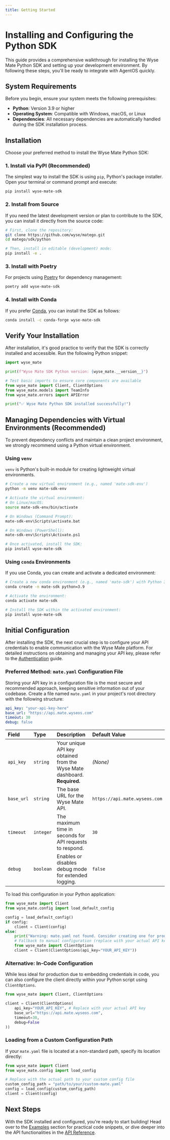 ```yaml
---
title: Getting Started
---
```


# Installing and Configuring the Python SDK

This guide provides a comprehensive walkthrough for installing the Wyse Mate Python SDK and setting up your development environment. By following these steps, you'll be ready to integrate with AgentOS quickly.

## System Requirements

Before you begin, ensure your system meets the following prerequisites:

-   **Python**: Version 3.9 or higher
-   **Operating System**: Compatible with Windows, macOS, or Linux
-   **Dependencies**: All necessary dependencies are automatically handled during the SDK installation process.

## Installation

Choose your preferred method to install the Wyse Mate Python SDK:

### 1. Install via PyPI (Recommended)

The simplest way to install the SDK is using `pip`, Python's package installer. Open your terminal or command prompt and execute:

```bash
pip install wyse-mate-sdk
```

### 2. Install from Source

If you need the latest development version or plan to contribute to the SDK, you can install it directly from the source code:

```bash
# First, clone the repository:
git clone https://github.com/wyse/matego.git
cd matego/sdk/python

# Then, install in editable (development) mode:
pip install -e .
```

### 3. Install with Poetry

For projects using [Poetry](https://python-poetry.org/) for dependency management:

```bash
poetry add wyse-mate-sdk
```

### 4. Install with Conda

If you prefer [Conda](https://docs.conda.io/en/latest/), you can install the SDK as follows:

```bash
conda install -c conda-forge wyse-mate-sdk
```

## Verify Your Installation

After installation, it's good practice to verify that the SDK is correctly installed and accessible. Run the following Python snippet:

```python
import wyse_mate

print(f"Wyse Mate SDK Python version: {wyse_mate.__version__}")

# Test basic imports to ensure core components are available
from wyse_mate import Client, ClientOptions
from wyse_mate.models import TeamInfo
from wyse_mate.errors import APIError

print("✅ Wyse Mate Python SDK installed successfully!")
```

## Managing Dependencies with Virtual Environments (Recommended)

To prevent dependency conflicts and maintain a clean project environment, we strongly recommend using a Python virtual environment.

### Using `venv`

`venv` is Python's built-in module for creating lightweight virtual environments.

```bash
# Create a new virtual environment (e.g., named 'mate-sdk-env')
python -m venv mate-sdk-env

# Activate the virtual environment:
# On Linux/macOS:
source mate-sdk-env/bin/activate

# On Windows (Command Prompt):
mate-sdk-env\Scripts\activate.bat

# On Windows (PowerShell):
mate-sdk-env\Scripts\Activate.ps1

# Once activated, install the SDK:
pip install wyse-mate-sdk
```

### Using `conda` Environments

If you use Conda, you can create and activate a dedicated environment:

```bash
# Create a new conda environment (e.g., named 'mate-sdk') with Python 3.9
conda create -n mate-sdk python=3.9

# Activate the environment:
conda activate mate-sdk

# Install the SDK within the activated environment:
pip install wyse-mate-sdk
```

## Initial Configuration

After installing the SDK, the next crucial step is to configure your API credentials to enable communication with the Wyse Mate platform. For detailed instructions on obtaining and managing your API key, please refer to the [Authentication](/sdk/python/authentication) guide.

### Preferred Method: `mate.yaml` Configuration File

Storing your API key in a configuration file is the most secure and recommended approach, keeping sensitive information out of your codebase. Create a file named `mate.yaml` in your project's root directory with the following structure:

```yaml
api_key: "your-api-key-here"
base_url: "https://api.mate.wyseos.com"
timeout: 30
debug: false
```

| Field      | Type    | Description                                                 | Default Value             |
| :--------- | :------ | :---------------------------------------------------------- | :------------------------ |
| `api_key`  | `string`| Your unique API key obtained from the Wyse Mate dashboard. **Required.** | *(None)*                  |
| `base_url` | `string`| The base URL for the Wyse Mate API.                         | `https://api.mate.wyseos.com` |
| `timeout`  | `integer`| The maximum time in seconds for API requests to respond.     | `30`                      |
| `debug`    | `boolean`| Enables or disables debug mode for extended logging.        | `false`                   |

To load this configuration in your Python application:

```python
from wyse_mate import Client
from wyse_mate.config import load_default_config

config = load_default_config()
if config:
    client = Client(config)
else:
    print("Warning: mate.yaml not found. Consider creating one for production.")
    # Fallback to manual configuration (replace with your actual API key)
    from wyse_mate import ClientOptions
    client = Client(ClientOptions(api_key="YOUR_API_KEY"))
```

### Alternative: In-Code Configuration

While less ideal for production due to embedding credentials in code, you can also configure the client directly within your Python script using `ClientOptions`.

```python
from wyse_mate import Client, ClientOptions

client = Client(ClientOptions(
    api_key="YOUR_API_KEY", # Replace with your actual API key
    base_url="https://api.mate.wyseos.com",
    timeout=30,
    debug=False
))
```

### Loading from a Custom Configuration Path

If your `mate.yaml` file is located at a non-standard path, specify its location directly:

```python
from wyse_mate import Client
from wyse_mate.config import load_config

# Replace with the actual path to your custom config file
custom_config_path = "path/to/your/custom-mate.yaml"
config = load_config(custom_config_path)
client = Client(config)
```

## Next Steps

With the SDK installed and configured, you're ready to start building! Head over to the [Examples](/sdk/python/examples) section for practical code snippets, or dive deeper into the API functionalities in the [API Reference](/sdk/python/api-reference). 